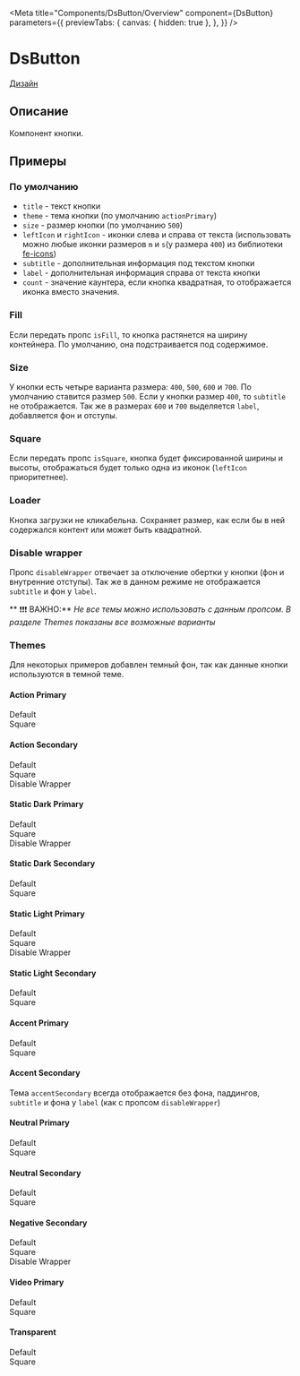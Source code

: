 
<Meta title="Components/DsButton/Overview"
      component={DsButton}
      parameters={{
        previewTabs: {
          canvas: { hidden: true },
        },
      }}
/>

# DsButton

[Дизайн](https://www.figma.com/file/X1XPIwZy76RLSQWt72yhFj/%F0%9F%92%A0-Buttons-%7C-Components?node-id=848%3A16315)

## Описание

Компонент кнопки.

## Примеры

### По умолчанию

- `title` - текст кнопки
- `theme` - тема кнопки (по умолчанию `actionPrimary`)
- `size` - размер кнопки (по умолчанию `500`)
- `leftIcon` и `rightIcon` - иконки слева и справа от текста (использовать можно любые иконки размеров `m` и `s`(у размера `400`) из библиотеки [fe-icons](http://icons.prod.a.o3.ru/?path=/story/icon--all-icons))
- `subtitle` - дополнительная информация под текстом кнопки
- `label` - дополнительная информация справа от текста кнопки
- `count` - значение каунтера, если кнопка квадратная, то отображается иконка вместо значения.

<Canvas isColumn>
  <Story id="components-dsbutton-stories--default"/>
  <Story id="components-dsbutton-stories--left-icon"/>
  <Story id="components-dsbutton-stories--right-icon"/>
  <Story id="components-dsbutton-stories--subtitle"/>
  <Story id="components-dsbutton-stories--label"/>
  <Story id="components-dsbutton-stories--counter"/>
</Canvas>

### Fill
Если передать пропс `isFill`, то кнопка растянется на ширину контейнера. По умолчанию, она подстраивается под содержимое.

<Canvas>
  <Story id="components-dsbutton-stories--fill-container"/>
</Canvas>

### Size

У кнопки есть четыре варианта размера: `400`, `500`, `600` и `700`. По умолчанию ставится размер `500`.
Если у кнопки размер `400`, то `subtitle` не отображается. Так же в размерах `600` и `700` выделяется `label`, добавляется фон и отступы.
<Canvas isColumn>
  <Story id="components-dsbutton-stories--size-400"/>
  <Story id="components-dsbutton-stories--size-500"/>
  <Story id="components-dsbutton-stories--size-600"/>
  <Story id="components-dsbutton-stories--size-700"/>
</Canvas>

### Square

Если передать пропс `isSquare`, кнопка будет фиксированной ширины и высоты, отображаться будет только одна из иконок (`leftIcon` приоритетнее).

<Canvas isColumn>
  <Story id="components-dsbutton-stories--size-400-square"/>
  <Story id="components-dsbutton-stories--size-500-square"/>
  <Story id="components-dsbutton-stories--size-600-square"/>
  <Story id="components-dsbutton-stories--size-700-square"/>
</Canvas>

### Loader

Кнопка загрузки не кликабельна. Сохраняет размер, как если бы в ней содержался контент или может быть квадратной.

<Canvas columns={2}>
  <Story id="components-dsbutton-stories--size-400-loader"/>
  <Story id="components-dsbutton-stories--loader-size-400-square"/>
  <Story id="components-dsbutton-stories--size-500-loader"/>
  <Story id="components-dsbutton-stories--loader-size-500-square"/>
  <Story id="components-dsbutton-stories--size-600-loader"/>
  <Story id="components-dsbutton-stories--loader-size-600-square"/>
  <Story id="components-dsbutton-stories--size-700-loader"/>
  <Story id="components-dsbutton-stories--loader-size-700-square"/>
</Canvas>

### Disable wrapper

Пропс `disableWrapper` отвечает за отключение обертки у кнопки (фон и внутренние отступы).
Так же в данном режиме не отображается `subtitle` и фон у `label`.

** ❗❗❗ ВАЖНО:** *Не все темы можно использовать с данным пропсом. В разделе Themes показаны все возможные варианты*

<Canvas>
  <Story id="components-dsbutton-stories--theme-action-secondary-disable-wrapper"/>
</Canvas>

### Themes

Для некоторых примеров добавлен темный фон, так как данные кнопки используются в темной теме.

#### Action Primary

<Canvas columns={2}>
  <div>Default</div>
  <div>Square</div>
  <Story id="components-dsbutton-stories--theme-action-primary"/>
  <Story id="components-dsbutton-stories--theme-action-primary-square"/>
  <Story id="components-dsbutton-stories--theme-disabled-primary"/>
  <Story id="components-dsbutton-stories--theme-disabled-primary-square"/>
  <Story id="components-dsbutton-stories--loader-action-primary"/>
  <Story id="components-dsbutton-stories--loader-action-primary-square"/>
</Canvas>

#### Action Secondary

<Canvas columns={3}>
  <div>Default</div>
  <div>Square</div>
  <div>Disable Wrapper</div>
  <Story id="components-dsbutton-stories--theme-action-secondary"/>
  <Story id="components-dsbutton-stories--theme-action-secondary-square"/>
  <Story id="components-dsbutton-stories--theme-action-secondary-disable-wrapper"/>
  <Story id="components-dsbutton-stories--theme-disabled-primary"/>
  <Story id="components-dsbutton-stories--theme-disabled-primary-square"/>
  <Story id="components-dsbutton-stories--theme-disabled-primary-disable-wrapper"/>
  <Story id="components-dsbutton-stories--loader-action-secondary"/>
  <Story id="components-dsbutton-stories--loader-action-secondary-square"/>
  <Story id="components-dsbutton-stories--loader-action-secondary-disable-wrapper"/>
</Canvas>

#### Static Dark Primary

<Canvas columns={3}>
  <div>Default</div>
  <div>Square</div>
  <div>Disable Wrapper</div>
  <Story id="components-dsbutton-stories--theme-static-dark-primary"/>
  <Story id="components-dsbutton-stories--theme-static-dark-primary-square"/>
  <Story id="components-dsbutton-stories--theme-static-dark-primary-disable-wrapper"/>
  <Story id="components-dsbutton-stories--theme-disabled-static-dark"/>
  <Story id="components-dsbutton-stories--theme-disabled-static-dark-square"/>
  <Story id="components-dsbutton-stories--theme-disabled-static-dark-disable-wrapper"/>
  <Story id="components-dsbutton-stories--loader-static-dark-primary"/>
  <Story id="components-dsbutton-stories--loader-static-dark-primary-square"/>
  <Story id="components-dsbutton-stories--loader-static-dark-primary-disable-wrapper"/>
</Canvas>

#### Static Dark Secondary

<Canvas columns={2}>
  <div>Default</div>
  <div>Square</div>
  <Story id="components-dsbutton-stories--theme-static-dark-secondary"/>
  <Story id="components-dsbutton-stories--theme-static-dark-secondary-square"/>
  <Story id="components-dsbutton-stories--theme-disabled-static-dark"/>
  <Story id="components-dsbutton-stories--theme-disabled-static-dark-square"/>
  <Story id="components-dsbutton-stories--loader-static-dark-secondary"/>
  <Story id="components-dsbutton-stories--loader-static-dark-secondary-square"/>
</Canvas>

#### Static Light Primary

<Canvas columns={3}>
  <div>Default</div>
  <div>Square</div>
  <div>Disable Wrapper</div>
  <Story id="components-dsbutton-stories--theme-static-light-primary"/>
  <Story id="components-dsbutton-stories--theme-static-light-primary-square"/>
  <Story id="components-dsbutton-stories--theme-static-light-primary-disable-wrapper"/>
  <Story id="components-dsbutton-stories--theme-disabled-static-dark"/>
  <Story id="components-dsbutton-stories--theme-disabled-static-dark-square"/>
  <Story id="components-dsbutton-stories--theme-disabled-static-dark-disable-wrapper"/>
  <Story id="components-dsbutton-stories--loader-static-light-primary"/>
  <Story id="components-dsbutton-stories--loader-static-light-primary-square"/>
  <Story id="components-dsbutton-stories--loader-static-light-primary-disable-wrapper"/>
</Canvas>

#### Static Light Secondary

<Canvas columns={2}>
  <div>Default</div>
  <div>Square</div>
  <Story id="components-dsbutton-stories--theme-static-light-secondary"/>
  <Story id="components-dsbutton-stories--theme-static-light-secondary-square"/>
  <Story id="components-dsbutton-stories--theme-disabled-static-light"/>
  <Story id="components-dsbutton-stories--theme-disabled-static-light-square"/>
  <Story id="components-dsbutton-stories--loader-static-light-secondary"/>
  <Story id="components-dsbutton-stories--loader-static-light-secondary-square"/>
</Canvas>

#### Accent Primary

<Canvas columns={2}>
  <div>Default</div>
  <div>Square</div>
  <Story id="components-dsbutton-stories--theme-accent-primary"/>
  <Story id="components-dsbutton-stories--theme-accent-primary-square"/>
  <Story id="components-dsbutton-stories--theme-disabled-primary"/>
  <Story id="components-dsbutton-stories--theme-disabled-primary-square"/>
  <Story id="components-dsbutton-stories--loader-accent-primary"/>
  <Story id="components-dsbutton-stories--loader-accent-primary-square"/>
</Canvas>

#### Accent Secondary

Тема `accentSecondary` всегда отображается без фона, паддингов, `subtitle` и фона у `label` (как с пропсом `disableWrapper`)

<Canvas isColumn>
  <Story id="components-dsbutton-stories--theme-accent-secondary"/>
  <Story id="components-dsbutton-stories--theme-disabled-primary-accent-secondary"/>
  <Story id="components-dsbutton-stories--loader-accent-secondary"/>
</Canvas>

#### Neutral Primary

<Canvas columns={2}>
  <div>Default</div>
  <div>Square</div>
  <Story id="components-dsbutton-stories--theme-neutral-primary"/>
  <Story id="components-dsbutton-stories--theme-neutral-primary-square"/>
  <Story id="components-dsbutton-stories--theme-disabled-primary"/>
  <Story id="components-dsbutton-stories--theme-disabled-primary-square"/>
  <Story id="components-dsbutton-stories--loader-neutral-primary"/>
  <Story id="components-dsbutton-stories--loader-neutral-primary-square"/>
</Canvas>

#### Neutral Secondary

<Canvas columns={2}>
  <div>Default</div>
  <div>Square</div>
  <Story id="components-dsbutton-stories--theme-neutral-secondary"/>
  <Story id="components-dsbutton-stories--theme-neutral-secondary-square"/>
  <Story id="components-dsbutton-stories--theme-disabled-primary"/>
  <Story id="components-dsbutton-stories--theme-disabled-primary-square"/>
  <Story id="components-dsbutton-stories--loader-neutral-secondary"/>
  <Story id="components-dsbutton-stories--loader-neutral-secondary-square"/>
</Canvas>

#### Negative Secondary

<Canvas columns={3}>
  <div>Default</div>
  <div>Square</div>
  <div>Disable Wrapper</div>
  <Story id="components-dsbutton-stories--theme-negative-secondary"/>
  <Story id="components-dsbutton-stories--theme-negative-secondary-square"/>
  <Story id="components-dsbutton-stories--theme-negative-secondary-disable-wrapper"/>
  <Story id="components-dsbutton-stories--theme-disabled-primary"/>
  <Story id="components-dsbutton-stories--theme-disabled-primary-square"/>
  <Story id="components-dsbutton-stories--theme-disabled-primary-disable-wrapper"/>
  <Story id="components-dsbutton-stories--loader-negative-secondary"/>
  <Story id="components-dsbutton-stories--loader-negative-secondary-square"/>
  <Story id="components-dsbutton-stories--loader-negative-secondary-disable-wrapper"/>
</Canvas>

#### Video Primary

<Canvas columns={2}>
  <div>Default</div>
  <div>Square</div>
  <Story id="components-dsbutton-stories--theme-video-primary"/>
  <Story id="components-dsbutton-stories--theme-video-primary-square"/>
  <Story id="components-dsbutton-stories--theme-disabled-primary"/>
  <Story id="components-dsbutton-stories--theme-disabled-primary-square"/>
  <Story id="components-dsbutton-stories--loader-video-primary"/>
  <Story id="components-dsbutton-stories--loader-video-primary-square"/>
</Canvas>

#### Transparent

<Canvas columns={2}>
  <div>Default</div>
  <div>Square</div>
  <Story id="components-dsbutton-stories--theme-transparent"/>
  <Story id="components-dsbutton-stories--theme-transparent-square"/>
  <Story id="components-dsbutton-stories--theme-disabled-transparent"/>
  <Story id="components-dsbutton-stories--theme-disabled-transparent-square"/>
  <Story id="components-dsbutton-stories--loader-transparent"/>
  <Story id="components-dsbutton-stories--loader-transparent-square"/>
</Canvas>